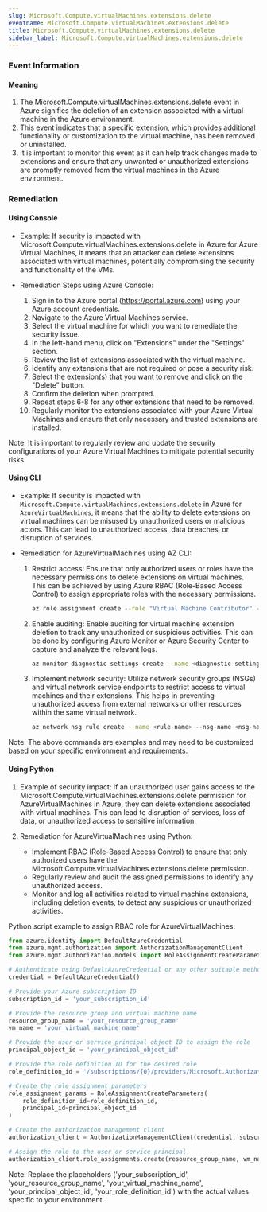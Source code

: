 ```yaml
--- 
slug: Microsoft.Compute.virtualMachines.extensions.delete
eventname: Microsoft.Compute.virtualMachines.extensions.delete
title: Microsoft.Compute.virtualMachines.extensions.delete
sidebar_label: Microsoft.Compute.virtualMachines.extensions.delete
---
```

                       
### Event Information

#### Meaning

1. The Microsoft.Compute.virtualMachines.extensions.delete event in Azure signifies the deletion of an extension associated with a virtual machine in the Azure environment.
2. This event indicates that a specific extension, which provides additional functionality or customization to the virtual machine, has been removed or uninstalled.
3. It is important to monitor this event as it can help track changes made to extensions and ensure that any unwanted or unauthorized extensions are promptly removed from the virtual machines in the Azure environment.

### Remediation

#### Using Console

- Example: If security is impacted with Microsoft.Compute.virtualMachines.extensions.delete in Azure for Azure Virtual Machines, it means that an attacker can delete extensions associated with virtual machines, potentially compromising the security and functionality of the VMs.

- Remediation Steps using Azure Console:
  1. Sign in to the Azure portal (https://portal.azure.com) using your Azure account credentials.
  2. Navigate to the Azure Virtual Machines service.
  3. Select the virtual machine for which you want to remediate the security issue.
  4. In the left-hand menu, click on "Extensions" under the "Settings" section.
  5. Review the list of extensions associated with the virtual machine.
  6. Identify any extensions that are not required or pose a security risk.
  7. Select the extension(s) that you want to remove and click on the "Delete" button.
  8. Confirm the deletion when prompted.
  9. Repeat steps 6-8 for any other extensions that need to be removed.
  10. Regularly monitor the extensions associated with your Azure Virtual Machines and ensure that only necessary and trusted extensions are installed.

Note: It is important to regularly review and update the security configurations of your Azure Virtual Machines to mitigate potential security risks.

#### Using CLI

- Example: If security is impacted with `Microsoft.Compute.virtualMachines.extensions.delete` in Azure for `AzureVirtualMachines`, it means that the ability to delete extensions on virtual machines can be misused by unauthorized users or malicious actors. This can lead to unauthorized access, data breaches, or disruption of services.

- Remediation for AzureVirtualMachines using AZ CLI:
  1. Restrict access: Ensure that only authorized users or roles have the necessary permissions to delete extensions on virtual machines. This can be achieved by using Azure RBAC (Role-Based Access Control) to assign appropriate roles with the necessary permissions.
     ```bash
     az role assignment create --role "Virtual Machine Contributor" --assignee <user or group> --scope /subscriptions/<subscription-id>/resourceGroups/<resource-group>/providers/Microsoft.Compute/virtualMachines/<virtual-machine-name>
     ```

  2. Enable auditing: Enable auditing for virtual machine extension deletion to track any unauthorized or suspicious activities. This can be done by configuring Azure Monitor or Azure Security Center to capture and analyze the relevant logs.
     ```bash
     az monitor diagnostic-settings create --name <diagnostic-settings-name> --resource /subscriptions/<subscription-id>/resourceGroups/<resource-group>/providers/Microsoft.Compute/virtualMachines/<virtual-machine-name> --logs '[{"category": "Administrative", "enabled": true}]'
     ```

  3. Implement network security: Utilize network security groups (NSGs) and virtual network service endpoints to restrict access to virtual machines and their extensions. This helps in preventing unauthorized access from external networks or other resources within the same virtual network.
     ```bash
     az network nsg rule create --name <rule-name> --nsg-name <nsg-name> --resource-group <resource-group> --priority <priority> --source-address-prefixes <source-address-prefixes> --destination-port-ranges <destination-port-ranges> --access <access> --protocol <protocol>
     ```

Note: The above commands are examples and may need to be customized based on your specific environment and requirements.

#### Using Python

1. Example of security impact: If an unauthorized user gains access to the Microsoft.Compute.virtualMachines.extensions.delete permission for AzureVirtualMachines in Azure, they can delete extensions associated with virtual machines. This can lead to disruption of services, loss of data, or unauthorized access to sensitive information.

2. Remediation for AzureVirtualMachines using Python:
   - Implement RBAC (Role-Based Access Control) to ensure that only authorized users have the Microsoft.Compute.virtualMachines.extensions.delete permission.
   - Regularly review and audit the assigned permissions to identify any unauthorized access.
   - Monitor and log all activities related to virtual machine extensions, including deletion events, to detect any suspicious or unauthorized activities.

Python script example to assign RBAC role for AzureVirtualMachines:
```python
from azure.identity import DefaultAzureCredential
from azure.mgmt.authorization import AuthorizationManagementClient
from azure.mgmt.authorization.models import RoleAssignmentCreateParameters

# Authenticate using DefaultAzureCredential or any other suitable method
credential = DefaultAzureCredential()

# Provide your Azure subscription ID
subscription_id = 'your_subscription_id'

# Provide the resource group and virtual machine name
resource_group_name = 'your_resource_group_name'
vm_name = 'your_virtual_machine_name'

# Provide the user or service principal object ID to assign the role
principal_object_id = 'your_principal_object_id'

# Provide the role definition ID for the desired role
role_definition_id = '/subscriptions/{0}/providers/Microsoft.Authorization/roleDefinitions/{1}'.format(subscription_id, 'your_role_definition_id')

# Create the role assignment parameters
role_assignment_params = RoleAssignmentCreateParameters(
    role_definition_id=role_definition_id,
    principal_id=principal_object_id
)

# Create the authorization management client
authorization_client = AuthorizationManagementClient(credential, subscription_id)

# Assign the role to the user or service principal
authorization_client.role_assignments.create(resource_group_name, vm_name, 'Microsoft.Compute/virtualMachines', 'default', role_assignment_params)
```

Note: Replace the placeholders ('your_subscription_id', 'your_resource_group_name', 'your_virtual_machine_name', 'your_principal_object_id', 'your_role_definition_id') with the actual values specific to your environment.


 